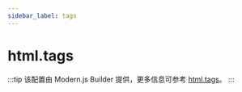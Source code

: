 ```yaml
---
sidebar_label: tags
---
```


# html.tags

:::tip
该配置由 Modern.js Builder 提供，更多信息可参考 [html.tags](https://modernjs.dev/builder/api/config-html.html#htmltags)。
:::


<Main />
